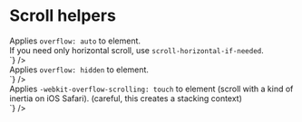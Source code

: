 
<Meta title={getTitle(__filename)} />

# Scroll helpers

<div class="flex flex-justify-space-between mb2 on-mobile-flex-column">
  <div class="w49 flex-align-self-center">
    Applies <code>overflow: auto</code> to element.<br />
    If you need only horizontal scroll, use <code>scroll-horizontal-if-needed</code>.
  </div>
  <div class="w49">
<Source
  language='html'
  light
  format
  code={`
<div className="mod">
<div className="scroll-if-needed">
`}
/>
  </div>
</div>
<div class="flex flex-justify-space-between mb2 on-mobile-flex-column">
  <div class="w49 flex-align-self-center">
    Applies <code>overflow: hidden</code> to element.
  </div>
  <div class="w49">
<Source
  language='html'
  light
  format
  code={`
<div className="mod--hidden">
<div className="no-scroll">
`}
/>
  </div>
</div>
<div class="flex flex-justify-space-between mb2 on-mobile-flex-column">
  <div class="w49 flex-align-self-center">
    Applies <code>-webkit-overflow-scrolling: touch</code> to element (scroll with a kind of inertia on iOS Safari). (careful, this creates a stacking context)
  </div>
  <div class="w49">
<Source
  language='html'
  light
  format
  code={`
<div className="scroll-smooth-touch">
`}
/>

  </div>
</div>


